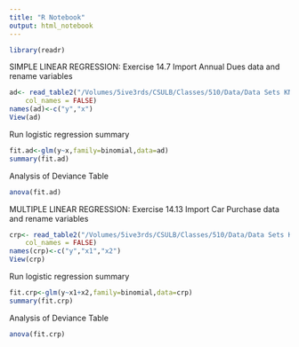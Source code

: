 ```yaml
---
title: "R Notebook"
output: html_notebook
---
```


```r
library(readr)
```

SIMPLE LINEAR REGRESSION: Exercise 14.7
Import Annual Dues data and rename variables
```r
ad<- read_table2("/Volumes/5ive3rds/CSULB/Classes/510/Data/Data Sets KN/KutnerData/Chapter 14 Data Sets/CH14PR07.txt", 
    col_names = FALSE)
names(ad)<-c("y","x")
View(ad)
```

Run logistic regression summary
```r
fit.ad<-glm(y~x,family=binomial,data=ad)
summary(fit.ad)
```

Analysis of Deviance Table
```r
anova(fit.ad)
```


MULTIPLE LINEAR REGRESSION: Exercise 14.13
Import Car Purchase data and rename variables
```r
crp<- read_table2("/Volumes/5ive3rds/CSULB/Classes/510/Data/Data Sets KN/KutnerData/Chapter 14 Data Sets/CH14PR13.txt", 
    col_names = FALSE)
names(crp)<-c("y","x1","x2")
View(crp)
```

Run logistic regression summary
```r
fit.crp<-glm(y~x1+x2,family=binomial,data=crp)
summary(fit.crp)
```

Analysis of Deviance Table
```r
anova(fit.crp)
```

